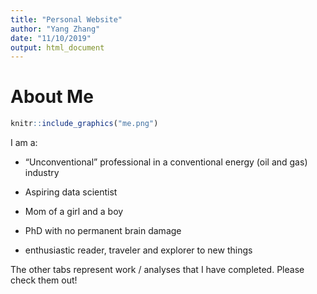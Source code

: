 ```yaml
---
title: "Personal Website"
author: "Yang Zhang"
date: "11/10/2019"
output: html_document
---
```



# About Me


```r
knitr::include_graphics("me.png")
```


I am a:

* "Unconventional" professional in a conventional energy (oil and gas) industry

* Aspiring data scientist

* Mom of a girl and a boy

* PhD with no permanent brain damage 

* enthusiastic reader, traveler and explorer to new things




The other tabs represent work / analyses that I have completed.  Please check them out!

